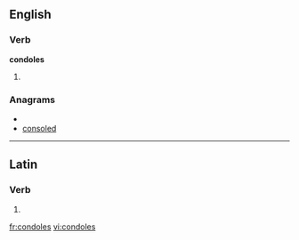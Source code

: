 ==English==

===Verb===
'''condoles'''

# {{third-person singular of|[[condole]]}}

===Anagrams===
* {{alphagram|cdelnoos}}
* [[consoled#English|consoled]]

----

==Latin==

===Verb===
{{la-verb-form|condolēs}}

# {{conjugation of|condoleo|condoleō|2|s|pres|act|ind|lang=la}}

[[fr:condoles]]
[[vi:condoles]]